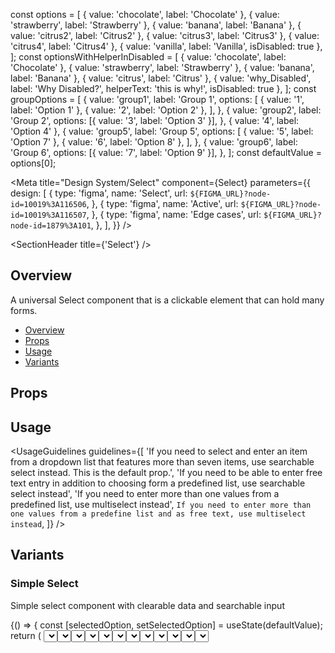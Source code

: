 const options = [
  { value: 'chocolate', label: 'Chocolate' },
  { value: 'strawberry', label: 'Strawberry' },
  { value: 'banana', label: 'Banana' },
  { value: 'citrus2', label: 'Citrus2' },
  { value: 'citrus3', label: 'Citrus3' },
  { value: 'citrus4', label: 'Citrus4' },
  { value: 'vanilla', label: 'Vanilla', isDisabled: true },
];
const optionsWithHelperInDisabled = [
  { value: 'chocolate', label: 'Chocolate' },
  { value: 'strawberry', label: 'Strawberry' },
  { value: 'banana', label: 'Banana' },
  { value: 'citrus', label: 'Citrus' },
  { value: 'why_Disabled', label: 'Why Disabled?', helperText: 'this is why!', isDisabled: true },
];
const groupOptions = [
  {
    value: 'group1',
    label: 'Group 1',
    options: [
      { value: '1', label: 'Option 1' },
      { value: '2', label: 'Option 2' },
    ],
  },
  {
    value: 'group2',
    label: 'Group 2',
    options: [{ value: '3', label: 'Option 3' }],
  },
  { value: '4', label: 'Option 4' },
  {
    value: 'group5',
    label: 'Group 5',
    options: [
      { value: '5', label: 'Option 7' },
      { value: '6', label: 'Option 8' },
    ],
  },
  {
    value: 'group6',
    label: 'Group 6',
    options: [{ value: '7', label: 'Option 9' }],
  },
];
const defaultValue = options[0];

<Meta
  title="Design System/Select"
  component={Select}
  parameters={{
    design: [
      {
        type: 'figma',
        name: 'Select',
        url: `${FIGMA_URL}?node-id=10019%3A116506`,
      },
      {
        type: 'figma',
        name: 'Active',
        url: `${FIGMA_URL}?node-id=10019%3A116507`,
      },
      {
        type: 'figma',
        name: 'Edge cases',
        url: `${FIGMA_URL}?node-id=1879%3A101`,
      },
    ],
  }}
/>

<SectionHeader title={'Select'} />

## Overview

A universal Select component that is a clickable element that can hold many forms.

- [Overview](#overview)
- [Props](#props)
- [Usage](#usage)
- [Variants](#variants)

## Props

<Props of={Select} />

## Usage

<UsageGuidelines
  guidelines={[
    'If you need to select and enter an item from a dropdown list that features more than seven items, use searchable select instead. This is the default prop.',
    'If you need to be able to enter free text entry in addition to choosing form a predefined list, use searchable select instead',
    'If you need to enter more than one values from a predefined list, use multiselect instead',
    `If you need to enter more than one values from a predefine list and as free text, use multiselect instead`,
  ]}
/>

## Variants

### Simple Select

Simple select component with clearable data and searchable input

<Preview>
  <Story name="Simple Select">
    <Stack>
      <Function>
        {() => {
          const [selectedOption, setSelectedOption] = useState(defaultValue);
          return (
            <Select
              label={'Flavour'}
              options={options}
              selectedOption={selectedOption}
              onChange={setSelectedOption}
              isCreatable={boolean('isCreatable', false)}
              isVirtualized={boolean('isVirtualized', true)}
            />
          );
        }}
      </Function>
      <Function>
        {() => {
          const [selectedOption, setSelectedOption] = useState(defaultValue);
          return (
            <Select
              label={'Flavour'}
              options={options}
              selectedOption={selectedOption}
              onChange={setSelectedOption}
              isCreatable={boolean('isCreatable', false)}
            />
          );
        }}
      </Function>
      <Function>
        {() => {
          const [selectedOption, setSelectedOption] = useState(defaultValue);
          return (
            <Select
              label={'Flavour'}
              options={options}
              selectedOption={selectedOption}
              onChange={setSelectedOption}
              isCreatable={boolean('isCreatable', false)}
            />
          );
        }}
      </Function>
    </Stack>
  </Story>
</Preview>

### Select with suffix

Select with suffix options

<Preview>
  <Story name="Select with icon and size">
    <Stack>
      <Function>
        {() => {
          const [selectedOption, setSelectedOption] = useState(defaultValue);
          return (
            <Select
              label={'Flavour'}
              options={options}
              selectedOption={selectedOption}
              onChange={setSelectedOption}
              suffix={
                <img
                  style={{ background: 'red' }}
                  src="https://brandmark.io/logo-rank/random/pepsi.png"
                  width="16"
                  height="16"
                />
              }
            />
          );
        }}
      </Function>
    </Stack>
  </Story>
</Preview>

### Disabled/Locked Select

Select disabled with label

<Preview>
  <Story name="Disabled/Locked Select">
    <Stack>
      <Function>
        {() => {
          const [selectedOption, setSelectedOption] = useState(defaultValue);
          return (
            <Select
              selectedOption={selectedOption}
              onChange={setSelectedOption}
              isDisabled
              label={'Flavour'}
              options={options}
            />
          );
        }}
      </Function>
      <Function>
        {() => {
          const [selectedOption, setSelectedOption] = useState(defaultValue);
          return (
            <Select
              selectedOption={selectedOption}
              onChange={setSelectedOption}
              label={'Flavour'}
              options={options}
              status={{ type: 'read-only' }}
            />
          );
        }}
      </Function>
    </Stack>
  </Story>
</Preview>

### Select with Label and Statuses

Select with Label and Statuses

<Preview>
  <Story name="Select with label and statuses" parameters={{ decorators: [withKnobs] }}>
    <Stack>
      <Select
        label={'Label'}
        status={{
          type: 'normal',
          hintMessage: text('Custom Hint Message', 'Hint Message'),
        }}
        options={options}
        selectedOption={defaultValue}
      />
      <Select
        label={'Label'}
        status={{
          type: 'error',
          hintMessage: text('Custom Error Message', 'Error Message'),
        }}
        options={options}
      />
    </Stack>
  </Story>
</Preview>

### Select with uncontrolled state

Select with uncontrolled state

<Preview>
  <Story name="Select with uncontrolled state" parameters={{ decorators: [withKnobs] }}>
    <Stack>
      <StatefulSelect
        label={'Label'}
        status={{
          type: 'normal',
          hintMessage: text(
            'Custom Hint Message',
            'This is a select with uncontrolled value, see code for more'
          ),
        }}
        options={options}
        selectedOption={defaultValue}
      />
    </Stack>
  </Story>
</Preview>

### Select with Highlighted search term

Simple select component where searched term is highlighted in options

<Preview>
  <Story name="Select with Highlight">
    <Stack>
      <Function>
        {() => {
          const [selectedOption, setSelectedOption] = useState(defaultValue);
          return (
            <Select
              hasHighlightSearch
              selectedOption={selectedOption}
              onChange={setSelectedOption}
              label={'Flavour'}
              options={options}
            />
          );
        }}
      </Function>
    </Stack>
  </Story>
</Preview>

### Simple Group Select

Simple select component with grouped data and searchable input

<Preview>
  <Story name="Simple Group Select">
    <Stack>
      <Function>
        {() => {
          const [selectedOption, setSelectedOption] = useState(defaultValue);
          return (
            <Select
              label={'Group Select'}
              hasHighlightSearch
              selectedOption={selectedOption}
              onChange={setSelectedOption}
              options={groupOptions}
            />
          );
        }}
      </Function>
    </Stack>
  </Story>
</Preview>

### Not Searchable Select

Not Searchable Select

<Preview>
  <Story name="Not Searchable Select">
    <Stack>
      <Function>
        {() => {
          const [selectedOption, setSelectedOption] = useState(defaultValue);
          return (
            <Select
              isSearchable={false}
              selectedOption={selectedOption}
              onChange={setSelectedOption}
              label={'Flavour'}
              options={options}
            />
          );
        }}
      </Function>
    </Stack>
  </Story>
</Preview>

### Disabled option with helper text

Disabled option with helper text

<Preview>
  <Story name="Disabled option with helper text">
    <Stack>
      <Function>
        {() => {
          const [selectedOption, setSelectedOption] = useState(defaultValue);
          return (
            <Select
              isSearchable={false}
              selectedOption={selectedOption}
              onChange={setSelectedOption}
              label={'Flavour'}
              options={optionsWithHelperInDisabled}
            />
          );
        }}
      </Function>
    </Stack>
  </Story>
</Preview>

### Select with Async and Loading

Select that support asynchronous fetching, with loading status

<Preview>
  <Story name="Async Select">
    <SelectShowcase />
  </Story>
</Preview>

### Select with Async, Loading and Minimum Characters to Search for

Select that support asynchronous fetching, with loading status

<Preview>
  <Story name="Async Select with min characters">
    <SelectShowcase minCharactersToSearch={3} />
  </Story>
</Preview>

### Select with edge case

Select cases where it gets to minimum and maximum width based on options <br />

1. max width of floating menu to 620 and then ellipsis <br />
2. max width with smaller floating menu content that set to max
3. min size (150px) for both

<Preview>
  <Story name="Select with edge case">
    <EdgeCasesSelectShowcase />
  </Story>
</Preview>

### MultiSelect

A Select component with multiple selected options represented as Chips. <br/>

_. To initiate a MultiSelect, the `multi` prop must be set to `true`
_. In this variation the props: `leftIcon` and `size` are deprecated (`size` is always set to `md` by default). <br/>
_. Instead of the `selectedOption` prop we now use the `selectedOptions` prop (with type: `SelectOption[]`) .
_. When in MultiSelect, `onClear` prop refers to the all selected options deletion and `onOptionDelete` prop refers to single option deletion

<Preview>
  <Story name="MultiSelect">
    <MultiSelectShowcase
      isDisabled={boolean('isDisabled', false)}
      isLocked={boolean('isLocked', false)}
      status={select('status', ['normal', 'hint', 'error'], 'normal')}
      hintMessage={text('hintMessage', '')}
      hasSelectAllOption={boolean('hasSelectAllOption', false)}
      isCreatable={boolean('isCreatable', false)}
    />
  </Story>
</Preview>
